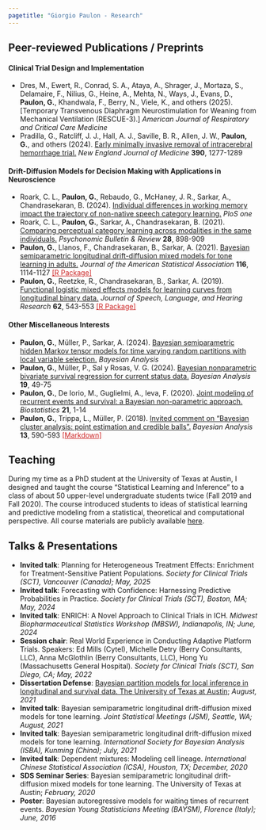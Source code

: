 ```yaml
---
pagetitle: "Giorgio Paulon - Research"
---
```



## Peer-reviewed Publications / Preprints

#### Clinical Trial Design and Implementation


* Dres, M., Ewert, R., Conrad, S. A., Ataya, A., Shrager, J., Mortaza, S., Delamaire, F., Nilius, G., Heine, A., Mehta, N., Ways, J., Evans, D., **Paulon, G.**, Khandwala, F., Berry, N., Viele, K., and others (2025). [Temporary Transvenous Diaphragm Neurostimulation for Weaning from Mechanical Ventilation (RESCUE-3).] *American Journal of Respiratory and Critical Care Medicine*
* Pradilla, G., Ratcliff, J. J., Hall, A. J., Saville, B. R., Allen, J. W., **Paulon, G.**, and others (2024). [Early minimally invasive removal of intracerebral hemorrhage trial.](https://www.nejm.org/doi/full/10.1056/NEJMoa2308440) *New England Journal of Medicine* **390**, 1277-1289


#### Drift-Diffusion Models for Decision Making with Applications in Neuroscience 


* Roark, C. L., **Paulon, G.**, Rebaudo, G., McHaney, J. R., Sarkar, A., Chandrasekaran, B. (2024). [Individual differences in working memory impact the trajectory of non-native speech category learning.](https://journals.plos.org/plosone/article?id=10.1371/journal.pone.0297917) *PloS one*
* Roark, C. L., **Paulon, G.**, Sarkar, A., Chandrasekaran, B. (2021). [Comparing perceptual category learning across modalities in the same individuals.](https://link.springer.com/article/10.3758/s13423-021-01878-0) *Psychonomic Bulletin & Review* **28**, 898-909
* **Paulon, G.**, Llanos, F., Chandrasekaran, B., Sarkar, A. (2021). [Bayesian semiparametric longitudinal drift-diffusion mixed models for tone learning in adults.](https://www.tandfonline.com/doi/full/10.1080/01621459.2020.1801448) *Journal of the American Statistical Association* **116**, 1114-1127 <a style="color:rgb(205,38,38);" href="https://CRAN.R-project.org/package=lddmm">[R Package]</a>
* **Paulon, G.**, Reetzke, R., Chandrasekaran, B., Sarkar, A. (2019). [Functional logistic mixed effects models for learning curves from longitudinal binary data.](https://pubs.asha.org/doi/10.1044/2018_JSLHR-S-ASTM-18-0283) *Journal of Speech, Language, and Hearing Research* **62**, 543-553 <a style="color:rgb(205,38,38);" href="https://asha.figshare.com/articles/dataset/Functional_logistic_mixed_effects_models_Paulon_et_al_2019_/7822568">[R Package]</a>


#### Other Miscellaneous Interests


* **Paulon, G.**, Müller, P., Sarkar, A. (2024). [Bayesian semiparametric hidden Markov tensor models for time varying random partitions with local variable selection.](https://projecteuclid.org/journals/bayesian-analysis/advance-publication/Bayesian-Semiparametric-Hidden-Markov-Tensor-Models-for-Time-Varying-Random/10.1214/23-BA1383.full) *Bayesian Analysis*
* **Paulon, G.**, Müller, P., Sal y Rosas, V. G. (2024). [Bayesian nonparametric bivariate survival regression for current status data.](https://projecteuclid.org/journals/bayesian-analysis/advance-publication/Bayesian-Nonparametric-Bivariate-Survival-Regression-for-Current-Status-Data/10.1214/22-BA1346.full) *Bayesian Analysis* **19**, 49-75
* **Paulon, G.**, De Iorio, M., Guglielmi, A., Ieva, F. (2020). [Joint modeling of recurrent events and survival: a Bayesian non-parametric approach.](https://academic.oup.com/biostatistics/advance-article-abstract/doi/10.1093/biostatistics/kxy026/5050476?redirectedFrom=fulltext) *Biostatistics* **21**, 1-14
* **Paulon, G.**, Trippa, L., Müller, P. (2018). [Invited comment on "Bayesian cluster analysis: point estimation and credible balls".](https://projecteuclid.org/euclid.ba/1508378464) *Bayesian Analysis* **13**, 590-593 <a style="color:rgb(205,38,38);" href="https://giorgiopaulon.github.io/Discussion_Wade">[Markdown]</a>

## Teaching

During my time as a PhD student at the University of Texas at Austin, I designed and taught the course "Statistical Learning and Inference" to a class of about 50 upper-level undergraduate students twice (Fall 2019 and Fall 2020).
The course introduced students to ideas of statistical learning and predictive modeling from a statistical, theoretical and computational perspective.
All course materials are publicly available [here](https://giorgiopaulon.github.io/SDS323/).


## Talks & Presentations


* **Invited talk**: Planning for Heterogeneous Treatment Effects: Enrichment for Treatment-Sensitive Patient Populations. *Society for Clinical Trials (SCT), Vancouver (Canada); May, 2025*
* **Invited talk**: Forecasting with Confidence: Harnessing Predictive Probabilities in Practice. *Society for Clinical Trials (SCT), Boston, MA; May, 2024*
* **Invited talk**: ENRICH: A Novel Approach to Clinical Trials in ICH. *Midwest Biopharmaceutical Statistics Workshop (MBSW), Indianapolis, IN; June, 2024*
* **Session chair**: Real World Experience in Conducting Adaptive Platform Trials. Speakers: Ed Mills (Cytel), Michelle Detry (Berry Consultants, LLC), Anna McGlothlin (Berry Consultants, LLC), Hong Yu (Massachusetts General Hospital). *Society for Clinical Trials (SCT), San Diego, CA; May, 2022*
* **Dissertation Defense**: [Bayesian partition models for local inference in longitudinal and survival data. The University of Texas at Austin](/files/slides/dissertation_defense.pdf); *August, 2021*
* **Invited talk**: Bayesian semiparametric longitudinal drift-diffusion mixed models for tone learning. *Joint Statistical Meetings (JSM), Seattle, WA; August, 2021*
* **Invited talk**: Bayesian semiparametric longitudinal drift-diffusion mixed models for tone learning. *International Society for Bayesian Analysis (ISBA), Kunming (China); July, 2021*
* **Invited talk**: Dependent mixtures: Modeling cell lineage. *International Chinese Statistical Association (ICSA), Houston, TX; December, 2020*
* **SDS Seminar Series**: Bayesian semiparametric longitudinal drift-diffusion mixed models for tone learning. The University of Texas at Austin; *February, 2020*
* **Poster**: Bayesian autoregressive models for waiting times of recurrent events. *Bayesian Young Statisticians Meeting (BAYSM), Florence (Italy); June, 2016*

